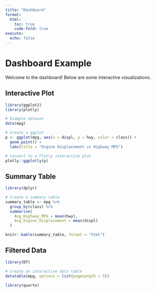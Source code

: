 ```yaml
---
title: "Dashboard"
format:
  html:
    toc: true
    code-fold: true
execute:
  echo: false
---
```


# Dashboard Example

Welcome to the dashboard! Below are some interactive visualizations.

## Interactive Plot

```r
library(ggplot2)
library(plotly)

# Example dataset
data(mpg)

# Create a ggplot
p <- ggplot(mpg, aes(x = displ, y = hwy, color = class)) +
  geom_point() +
  labs(title = "Engine Displacement vs Highway MPG")

# Convert to a Plotly interactive plot
plotly::ggplotly(p)
```

## Summary Table

```r
library(dplyr)

# Create a summary table
summary_table <- mpg %>%
  group_by(class) %>%
  summarise(
    Avg_Highway_MPG = mean(hwy),
    Avg_Engine_Displacement = mean(displ)
  )

knitr::kable(summary_table, format = "html")
```

## Filtered Data

```r
library(DT)

# Create an interactive data table
datatable(mpg, options = list(pageLength = 5))
```

```r
library(quarto)
```
